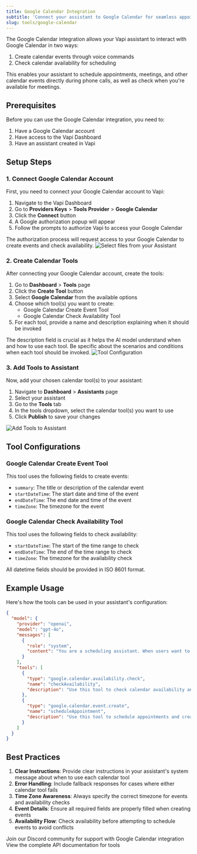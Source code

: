 ```yaml
---
title: Google Calendar Integration
subtitle: 'Connect your assistant to Google Calendar for seamless appointment scheduling and availability checking.'
slug: tools/google-calendar
---
```


The Google Calendar integration allows your Vapi assistant to interact with Google Calendar in two ways:
1. Create calendar events through voice commands
2. Check calendar availability for scheduling

This enables your assistant to schedule appointments, meetings, and other calendar events directly during phone calls, as well as check when you're available for meetings.

## Prerequisites

Before you can use the Google Calendar integration, you need to:
1. Have a Google Calendar account
2. Have access to the Vapi Dashboard
3. Have an assistant created in Vapi

## Setup Steps

### 1. Connect Google Calendar Account

First, you need to connect your Google Calendar account to Vapi:

1. Navigate to the Vapi Dashboard
2. Go to **Providers Keys** > **Tools Provider** > **Google Calendar**
3. Click the **Connect** button
4. A Google authorization popup will appear
5. Follow the prompts to authorize Vapi to access your Google Calendar

<Note>
  The authorization process will request access to your Google Calendar to create events and check availability.
</Note>

<Frame caption="Connect Google Calendar">
  <img
    src="../static/images/tools/google-calendar-connect.png"
    alt="Select files from your Assistant"
  />
</Frame>

### 2. Create Calendar Tools

After connecting your Google Calendar account, create the tools:

1. Go to **Dashboard** > **Tools** page
2. Click the **Create Tool** button
3. Select **Google Calendar** from the available options
4. Choose which tool(s) you want to create:
   - Google Calendar Create Event Tool
   - Google Calendar Check Availability Tool
5. For each tool, provide a name and description explaining when it should be invoked

<Note>
  The description field is crucial as it helps the AI model understand when and how to use each tool. Be specific about the scenarios and conditions when each tool should be invoked.
</Note>

<Frame caption="Create Calendar Tools">
  <img
    src="../static/images/tools/google-calendar-create.png"
    alt="Tool Configuration"
  />
</Frame>

### 3. Add Tools to Assistant

Now, add your chosen calendar tool(s) to your assistant:

1. Navigate to **Dashboard** > **Assistants** page
2. Select your assistant
3. Go to the **Tools** tab
4. In the tools dropdown, select the calendar tool(s) you want to use
5. Click **Publish** to save your changes

<Frame caption="Add Tools to Assistant">
  <img
    src="../static/images/tools/assistant-select-google-calendar-tool.png"
    alt="Add Tools to Assistant"
  />
</Frame>

## Tool Configurations

### Google Calendar Create Event Tool

This tool uses the following fields to create events:

- `summary`: The title or description of the calendar event
- `startDateTime`: The start date and time of the event
- `endDateTime`: The end date and time of the event
- `timeZone`: The timezone for the event

### Google Calendar Check Availability Tool

This tool uses the following fields to check availability:

- `startDateTime`: The start of the time range to check
- `endDateTime`: The end of the time range to check
- `timeZone`: The timezone for the availability check

<Info>
  All datetime fields should be provided in ISO 8601 format.
</Info>

## Example Usage

Here's how the tools can be used in your assistant's configuration:

```json
{
  "model": {
    "provider": "openai",
    "model": "gpt-4o",
    "messages": [
      {
        "role": "system",
        "content": "You are a scheduling assistant. When users want to schedule an appointment, first check their availability using the Check Availability tool, then use the Create Event tool to schedule the event if they're available.\n\n- Gather date and time range to check availability.\n- To book an appointment, gather the purpose of the appointment, ex: general checkup, dental cleaning and etc.\n\nNotes\n- Use the purpose as summary for booking appointment.\n- Current date: {{date}}\n- Current time: {{time}}"
      }
    ],
    "tools": [
      {
        "type": "google.calendar.availability.check",
        "name": "checkAvailability",
        "description": "Use this tool to check calendar availability and use the America/Los_Angeles as default timezone."
      },
      {
        "type": "google.calendar.event.create",
        "name": "scheduleAppointment",
        "description": "Use this tool to schedule appointments and create calendar events. Notes: - Use America/Los_Angeles as default timezone - All appointments are 30 mins."
      }
    ]
  }
}
```

## Best Practices

1. **Clear Instructions**: Provide clear instructions in your assistant's system message about when to use each calendar tool
2. **Error Handling**: Include fallback responses for cases where either calendar tool fails
3. **Time Zone Awareness**: Always specify the correct timezone for events and availability checks
4. **Event Details**: Ensure all required fields are properly filled when creating events
5. **Availability Flow**: Check availability before attempting to schedule events to avoid conflicts

<CardGroup cols={2}>
  <Card
    title="Need Help?"
    icon="question-circle"
    href="https://discord.gg/pUFNcf2WmH"
  >
    Join our Discord community for support with Google Calendar integration
  </Card>
  <Card
    title="API Reference"
    icon="book"
    href="/api-reference/tools/create"
  >
    View the complete API documentation for tools
  </Card>
</CardGroup>
